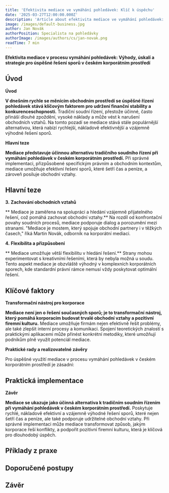 ```yaml
---
title: 'Efektivita mediace ve vymáhání pohledávek: Klíč k úspěchu'
date: '2025-03-27T12:00:00.000Z'
description: 'Article about efektivita mediace ve vymáhání pohledávek: klíč k úspěchu'
image: /images/default-business.jpg
author: Jan Novák
authorPosition: Specialista na pohledávky
authorImage: /images/authors/cs/jan-novak.png
readTime: 7 min
---
```

****Efektivita mediace v procesu vymáhání pohledávek: Výhody, úskalí a strategie pro úspěšné řešení sporů v českém korporátním prostředí****

## Úvod

**Úvod**

**V dnešním rychle se měnícím obchodním prostředí se úspěšné řízení pohledávek stává klíčovým faktorem pro udržení finanční stability a konkurenceschopnosti.** Tradiční soudní řízení, přestože účinné, často přináší dlouhé zpoždění, vysoké náklady a může vést k narušení obchodních vztahů. Na tomto pozadí se mediace stává stále populárnější alternativou, která nabízí rychlejší, nákladově efektivnější a vzájemně výhodné řešení sporů. 

**Hlavní teze**

**Mediace představuje účinnou alternativu tradičního soudního řízení při vymáhání pohledávek v českém korporátním prostředí.** Při správné implementaci, přizpůsobené specifickým právním a obchodním kontextům, mediace umožňuje efektivní řešení sporů, které šetří čas a peníze, a zároveň posiluje obchodní vztahy.

## Hlavní teze

**3.** **Zachování obchodních vztahů**

**   Mediace je zaměřena na spolupráci a hledání vzájemně přijatelného řešení, což pomáhá zachovat obchodní vztahy.** Na rozdíl od konfrontační povahy soudních procesů, mediace podporuje dialog a porozumění mezi stranami. "Mediace je mostem, který spojuje obchodní partnery i v těžkých časech," říká Martin Novák, odborník na korporátní mediaci.

**4.** **Flexibilita a přizpůsobení**

**   Mediace umožňuje větší flexibilitu v hledání řešení.** Strany mohou experimentovat s kreativními řešeními, která by nebyla možná u soudu. Tento aspekt mediace je obzvláště výhodný v komplexních korporátních sporech, kde standardní právní rámce nemusí vždy poskytovat optimální řešení.

## Klíčové faktory

**Transformační nástroj pro korporace**

**Mediace není jen o řešení současných sporů; je to transformační nástroj, který pomáhá korporacím budovat trvalé obchodní vztahy a pozitivní firemní kulturu.** Mediace umožňuje firmám nejen efektivně řešit problémy, ale také zlepšit interní procesy a komunikaci. Spojení teoretických znalostí s praktickými aplikacemi může přinést konkrétní metodiky, které umožňují podnikům plně využít potenciál mediace.

**Praktické rady a realizovatelné závěry**

Pro úspěšné využití mediace v procesu vymáhání pohledávek v českém korporátním prostředí je zásadní:

## Praktická implementace

**Závěr**

**Mediace se ukazuje jako účinná alternativa k tradičním soudním řízením při vymáhání pohledávek v českém korporátním prostředí.** Poskytuje rychlé, nákladově efektivní a vzájemně výhodné řešení sporů, které nejen šetří čas a peníze, ale také podporuje udržitelné obchodní vztahy. Při správné implementaci může mediace transformovat způsob, jakým korporace řeší konflikty, a podpořit pozitivní firemní kulturu, která je klíčová pro dlouhodobý úspěch.


## Příklady z praxe

## Doporučené postupy

## Závěr
